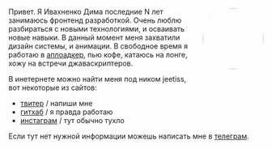 <img align="right" width="120" height="120" src="https://avatars2.githubusercontent.com/u/6726016?s=400" style="margin: 16px 0px 16px 16px; border-radius: 50%"/>

Привет. Я Ивахненко Дима последние N лет занимаюсь фронтенд разработкой. Очень люблю разбираться с новыми технологиями, и осваивать новые навыки. В данный момент меня захватили дизайн системы, и анимации. В свободное время я работаю в [аплоадкер](https://uploadcare.com/), пью кофе, катаюсь на лонге, хожу на встречи джаваскриптеров.

В инетернете можно найти меня под ником jeetiss, вот некоторые из сайтов:

- [твитер](https://twitter.com/jeetiss) / напиши мне
- [гитхаб](https://github.com/jeetiss) / я правда работаю
- [инстаграм](https://instagram.com/jeetiss) / тут обычно тухло

Если тут нет нужной информации можешь написать мне в [телеграм](https://t.me/jeetiss).

